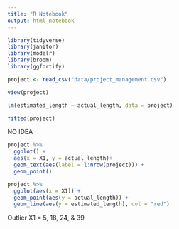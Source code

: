 ```yaml
---
title: "R Notebook"
output: html_notebook
---
```


```r
library(tidyverse)
library(janitor)
library(modelr)
library(broom)
library(ggfortify)
```

```r
project <- read_csv("data/project_management.csv")
```
```r
view(project)
```

```r
lm(estimated_length ~ actual_length, data = project)
```

```r
fitted(project)
```

NO IDEA
```r
project %>% 
  ggplot() +
  aes(x = X1, y = actual_length)+
  geom_text(aes(label = l:nrow(project))) + 
  geom_point()
```



```r
project %>% 
  ggplot(aes(x = X1)) +
  geom_point(aes(y = actual_length)) +
  geom_line(aes(y = estimated_length), col = "red")
```
Outlier X1 = 5, 18, 24, & 39

```r

```


